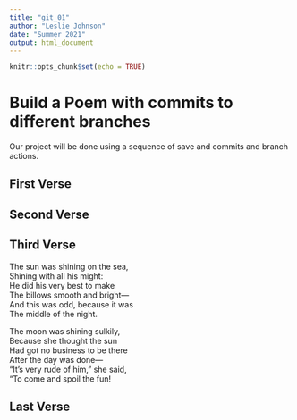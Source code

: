```yaml
---
title: "git_01"
author: "Leslie Johnson"
date: "Summer 2021"
output: html_document
---
```


```r
knitr::opts_chunk$set(echo = TRUE)
```
# Build a Poem with commits to different branches
Our project will be done using a sequence of save and commits and branch actions.
<!-- Do not modify or change any text in "!--" bracketed areas such as this --- these are instructions to
you, if you change any of this the git program will notice it and compromise your git merging strategy !-->

## First Verse 
<!--Put the first five lines of a poem by Lewis Carrol in this section!-->

## Second Verse
<!--Put the first five lines of a poem by Robert Frost here!-->

## Third Verse
<!--Put the first two verses of The Walrus and the Carpenter here!-->

The sun was shining on the sea,      
Shining with all his might:      
He did his very best to make      
The billows smooth and bright—      
And this was odd, because it was      
The middle of the night.      

The moon was shining sulkily,      
Because she thought the sun      
Had got no business to be there      
After the day was done—      
“It’s very rude of him,” she said,      
“To come and spoil the fun!      

## Last Verse
<!--Put a short poem of your choice 8-20 lines,here!-->
